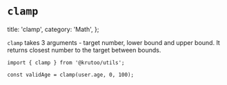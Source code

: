 # `clamp`

  title: 'clamp',
  category: 'Math',
};

`clamp` takes 3 arguments - target number, lower bound and upper bound.
It returns closest number to the target between bounds.

```tsx
import { clamp } from '@krutoo/utils';

const validAge = clamp(user.age, 0, 100);
```
